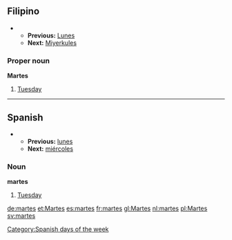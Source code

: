 <!--Is this a proper noun in Filipino?  If so, move this content to "Martes"-->
==Filipino==
**'''Previous:''' [[Lunes]]
**'''Next:''' [[Miyerkules]]

===Proper noun===
'''Martes'''

#[[Tuesday]]

----
==Spanish==
**'''Previous:''' [[lunes]]
**'''Next:''' [[miércoles]]

===Noun===
'''martes'''

#[[Tuesday]]

[[Category:Spanish days of the week]]

[[de:martes]]
[[et:Martes]]
[[es:martes]]
[[fr:martes]]
[[gl:Martes]]
[[nl:martes]]
[[pl:Martes]]
[[sv:martes]]